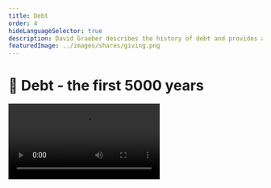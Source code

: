 ```yaml
---
title: Debt
order: 4
hideLanguageSelector: true
description: David Graeber describes the history of debt and provides a more accurate anthropological perspective of the intersection of morality and money.
featuredImage: ../images/shares/giving.png
---
```


# 🕋 Debt - the first 5000 years

<Video src="https://www.youtube-nocookie.com/embed/CZIINXhGDcs" />

This is a long video, but it has been selected nonetheless for two important reasons:

<Process>

It presents a different, and perhaps even more informed, view of the development of money 
than either Szabo or Antonopolous, which is worth taking into account.

Too often, the people disrupting any industry don't understand deeply what it is they're 
disrupting. This is definitely the case with cryptocurrencies and the current financial system. 
It really is well worth your time to stop and become familiar with more history so that you can 
understand why we are where we are, what led us here, and - only then - what solutions might 
actually benefit you and those you care about.

</Process>

We'll provide you with a highly summarized version of the talk below, but recommend that you set 
aside some time and watch it in full.

## How does this fit into Kernel?

We're trying to provide as broad a perspective as possible on money, speech, value and trust: 
the core ideas which lie at the heart of building global, borderless, ownerless and decentralized 
products, services and protocols. 

Most importantly, you can't just hate on debt: you need to understand what it actually is and 
how we got to a world which runs on it and where we sit with a current global debt of $281 
trillion (it has increased $100 trillion since we began Kernel a year ago!).

## Brief

### Debt and morality

> "[The book] grapples with a moral and political problem, which is: 'What is this hold that 
the idea of debt has over people's imaginations; that morality itself comes to be thought of 
as a matter of paying one's debts?'"

Graeber begins with a personal story and describes the "Drop the Debt" Campaign, or "Jubilee 
2000". He was perplexed by most people's seemingly common-sensical notion that everyone absolutely 
should be expected to pay their debts, no matter what. He feels differently, and so began 
researching the history of debt, and discovered some surprising things. In particular:

> "No-one has ever written a history of debt [...] You do find histories of money, which turn 
out to be mostly about coinage, which is interesting given that the vast majority of transactions 
through history have been on credit [...] and you do find histories of credit, but it's not 
exactly the same thing [...] I have found that **most of our basic, common-sense assumptions 
about debt are completely wrong** and that the moral ambivalence typified by the 'but you just 
*have* to pay your debts' conversation has been happening for about 5,000 years."

We move from here into a discussion of Plato's *Republic,* the question "What is justice?" and 
how the book - like most major religions - takes the structure of 'OK, it's not that, maybe 
something else then?'. This is the style of thinking we pointed to in [trust](/learn/module-0/trust/#deeper-down-the-rabbit-hole) - 
you approach the truth only by negation. On this note:

> "Debt, guilt, and sin are actually the same word in Sanskrit - i.e. life itself is a cosmic 
debt we owe to the gods [...] You owe a debt to your parents, so you become a parent; you owe a 
debt to the sages, so you become wise; you owe a debt to humanity, so you become humane. But 
this becomes absurd when we extend it - you're not really paying it back, even though the debt 
is annihilated by such action [...] Once you figure out what [the Vedas] are really saying it's 
that, in fact, you are the cosmos and so there can be no such thing as debt. 

> "The same thing happens in the Bible. In Arameic, the word for debt and sin is also the same 
word. Actually the Lord's Prayer - which we remember translated into terms of private property - 
is 'Forgive us our debts, just as we forgive those whom are indebted to us' [...] **So what is 
sacred isn't actually paying back debts, it's forgiveness of debts**."

Put aside any institutional religious difficulties the above passages may present you with for 
a moment and see this point as it really is.

> "Debt forgiveness is, in fact, a tradition going back to Mesopotamia and the Biblical Jubilee. 
It was considered a divine act [...] Over and over, we find this situation in our civilizational 
stories where people start with the assumption that debt and morality are the same, and then they 
are forced to accept that they aren't and have to cast around for some other basis for a 
universal morality, often encountering great difficulty along the way. It's even more 
complicated, because when you do think of debt as sin, there is a question of *who is the sinner?*"

Graeber references a Japanese Buddhist story to highlight this point. Stories like these are best 
listened to yourself (14:23). The problem it highlights is the moral peril on either side of a 
debt transaction and the ambivalence it reveals in the very nature of human sociality. Most 
interestingly, if we're concerned with the level of human exchange, **then we only have a 
relationship with the other when the exchange is incomplete, i.e. when there is debt**.

The key to maintaining relationships in many older traditions is based on this ambivalence. 
Someone will give you something and the expectation is that you will give them something in 
return, though not something of *exactly the same* value as that would indicate you no longer 
wish to relate with them. A healthy community is one in which everybody is a **little bit** in 
debt to everyone else - it gives us an excuse to see each other!

### Communal credit

> "97% of all transactions in England up until the 17th Century were by credit. This was partly 
because there wasn't a lot of currency floating around, and partly because actual money is 
associated with violence, war and soldiers. Nice people operate on credit and trust."

Of course, keeping a running ledger in your head of all your debts quickly becomes challenging, 
hence every half-year or year they would hold "communal reckonings", cancel the debt they could, 
and pay back the amounts still outstanding after a few loops.

> "That's community! Community means everybody owes everybody else something and everybody 
remembers what they owe and eventually they all settle it and start over again. In this sense, 
debt isn't a terrible thing, but there's still this shadow of *sin* floating over it. Where 
does that come from? 

> More generally: a debt is a promise which you can phrase in exactly quantifiable terms. 
Because you can quantify it, it's impersonal, and therefore transferable. According to some 
theories, this is what money actually is: a transferable promise. One of the great questions is 
how this came about? Why is there a need to quantify promises precisely?"

Adam Smith attempted a detailed description of this in 1776 in *The Wealth of Nations,* which 
has been accepted as the Economics 101 argument everyone now knows (and which you find in 
[Shelling Out](/learn/module-2/shelling-out)). However, it's not true if you take an accurate 
anthropological view of history. This false story starts with barter, which runs into the 
problem of coincidence of wants and the need to settle on one general equivalent and, through a 
virtuous feedback loop, this then becomes the standard and turns into money. 

The only problem with this story is that *we have never found any evidence* for an entirely 
barter-based society. The core issue here is the assumption that neolithic people would've only 
engaged in spot trades, which is not the case if we look at the anthropological evidence. 

In most societies, if someone praises your possession, it's almost impossible not to give it to 
them. Like debt, this phenomenon exerts a strange moral power over many people, even in the 
modern world. Graeber tells a Maori story here also worth listening to yourself (26:21).

In these sorts of communities, there is definitely a quantified ranking system: a cow is roughly 
like a canoe is roughly like a good necklace. People can shirk this in all sorts of ways 
(because favors need not be repaid in a purely material sense), but if you do, you earn a 
reputation as a cheap skate, which is devastating in small communities. However, it is not 
possible to say *exactly* how cheap you are. Graeber then asks:

> "How does this rough credit system - which we *actually observe in places without money* - 
turn into a system with exact proportional equivalence? The answer seems to be: when someone is 
really angry. When people are being nice to each other, there's no need to calculate [...] Very 
often it is the case, even in places where you don't have markets for goods, you do have very 
elaborate fines for personal damages [...] what they call *the barbarian law code* [...] So, in 
legal situations where there is the danger of a feud or outbreak of violence, people do need to 
quantify. This is the first circumstance in which something like money emerges." 

### Currency and violence

> "The association between money and violence is a constant and it helps to explain a lot about 
why debt takes on this incredibly powerful moral hold. If you are in a situation of violent 
inequality, probably the most effective technique ever invented to make it seem not only moral, 
but to make it seem like the victim is to blame, is to **frame it in the language of debt**."

Mafiosi and the heads of conquering armies understand this all too well. Interestingly, taxes 
were only placed on conquered populations: they owe the debt of their lives and the conquerors 
get to be magnanimous benefactors while the victims end up subjugated for long periods. It's 
happened throughout history. However, history also proves that this eventually blows up in the 
victor's faces. This is because debt occurs between two parties who are at least potentially 
equal. Moses Finlay said that there was only one revolutionary program throughout antiquity, 
which was 'Cancel the debts and redistribute the land.'

> "Why does debt motivate people across all ages in this way? **Because it implies that you're 
equal!** This is the inevitable conclusion of claiming that debt is morality. Suddenly the 
language of debt becomes all-pervasive, because you have to use the master's language and I 
think that's what we're dealing with in all these religious and philosophical texts which start 
by saying that debt is morality, but then end up saying, 'well, actually, it's not'. It's also 
why all this moral language becomes financial language, if you think about *redemption* and 
*reckoning* and so on. We're stuck with this language of debt, except that it periodically blows up."

Remember that the story of barter → money → credit is not only wrong, it's backwards. We go back 
to ancient Sumer to discuss not just the clay tokens used to make the documents [Szabo mentioned last week](/learn/module-1/playdough-protocols), 
but the fact that they're recording compounding interest rates. The evidence for this version of 
the story is *scales*, which - despite the available technology - were not accurate enough for 
small, daily amounts: i.e. people were running tabs.

To avoid periodic social upheavals, or after winning wars etc., kings would declare a "clean 
slate" and wipe all (consumer) debt. This becomes systematized in the Biblical jubilee (every 
7 to 49 years, depending on your reading).

> 💡 The first recorded word for freedom in any human language is the Sumerian 'ama-gi' which 
literally means 'return to mother', because that's what happened. **Debt cancellation meant all 
the debt peons got to go home**.

It's bold because it's important.

### Virtual money, coins, and an ancient global system

> "This virtual money system comes first, which is always entertaining because people have this 
tendency to write about virtual money as a new phenomena, as if we're in this brave new world, 
but actually *it's the original form of money*. Coins come later. Barter only tends to show up 
where you have people who are used to using money, but can't get their hands on any [...]

> "Coins are an interesting case, because they appear in different places using different 
physical techniques, though the social situations were the same. In all cases, money in the 
physical sense - currency - is invented to pay soldiers."

Graeber explains the reasons for this and demonstrates how cash markets - where they do emerge - 
tend to be in the regions where armies are parked. Governments quickly adopt this (another 
aspect of this story more convincing than barter, which cannot account for why governments 
demanded taxes in physical currency), because - in essence - it allows them to employ the entire 
population to get armies the things they need to survive and fight.

> "Money and taxes have been used through the centuries as ways of creating markets. Which is 
interesting because we have this assumption that markets and governments are opposed principles 
and that political choice is largely about which one we are going to slant to: free markets or 
governments [...] Historically, in fact, markets tend to be created *by* governments as a 
side-effect of military operations.

> "Coinage is invented around 600 BC in what Karl Jaspers called 'the axial age'. He pointed 
out that most major schools of philosophy and world religions developed in the exact same time 
and places where we invented coinage [...] World religions arise largely as **peace movements** 
against these empires that are using coins to fund armies."

We're back to complementary opposites: in exactly the same place where we see the development of 
impersonal markets based on physical currency, we see the development of religions which 
emphasize the lack of importance in material goods. Gradually though, the empires dissolve, try 
to adopt religion - which doesn't really work - and we get the Middle Ages where all the gold is 
put into churches and monasteries, most people go back to local trust, and religions take over 
the regulation of elaborate credit systems.

> "For example, most transactions in the market in Basra from 800 or 900 were done by cheque. 
This gives an interesting perspective on global markets; which are also nothing new. *Cheque* is, 
in fact, an Arabic word [and] *cash* is a Tamil word for Chinese money. How did that happen? 
[...] Again, it's not true that we reverted to barter in the Middle Ages [...] We used Roman 
money until Charlemagne, who never actually got around to making pounds though people still 
used them to measure. They actually called it **imaginary money:** an ideal system which spanned 
Europe with which you could trade on the basis of money that didn't exist. We even had a 
phenomena called 'crying up' or 'crying down' the currency, by which the king dictated value."

He then discusses paper money in China and the move toward public currency, versus privatization 
in the Islamic world. It was Islam which led to the first real free market ideology.

### It's not about competition

> "Adam Smith got most of his ideas and best lines from medieval Islam - like the pin factory, 
which actually comes from Al-Ghazzali in 1100 who spoke of a needle factory. It was made 
possible by *shariah* - civil law which bans usury and operates outside the purview of the state. 
As a result, we got the first true free markets. You could write a cheque in Mali and cash it in 
Indonesia and we get, for the first time, the idea that markets can run by themselves. **But**, 
since they have a *real* free market, which isn't enforced by the state, they don't assume it's 
about competition. **The assumption is that it's all an extension of mutual aid**."

The world worked like this, except for Western Europe which was a barbarian backwater, until 
1492 when a lot of new gold flowed in from the Americas; slavery came back, large empires came 
back and - to cut a long story short - that's the period which is ending now. 1971 and Bretton 
Woods is taken by most to be the key point of transition. We get credit cards and cashless 
transactions taking over in a generation, far more focus on financial capital, "credit is gonna 
save the world and micro-credit will save the third world", 401k's and mortgages and everything 
else which blew up in 2008. The question is, again, *why*?

> "The reason is because we're doing things backward. If we look at this from a broad, historical 
perspective, what we learn is that whenever you have a system of virtual money - in which money 
is not a thing, but a promise - you have to set up some mechanism to protect debtors. You could 
have periodic debt cancellation, or anti-usury laws and profit-sharing. Usually it's some kind 
of giant cosmological system beyond the purview of any state or king. We do set up giant, 
overarching institutions like this today, but we do so in the form of the IMF, which protects 
creditors against debtors. All these backward institutions produce the idea that nobody should 
ever default, which is absurd."

In such a system, the distinction between actual slavery, and being so in debt that you sell 
yourself or your time every day is just a legalistic one. However, we're talking about 500 year 
cycles here, people are beginning to wake up, and we still have time to get it right.

> "If democracy is to mean anything, it ought to mean that everybody gets to weigh in on what 
sort of promises are made, what sort of promises are kept, and - when circumstances change - 
what sort of promises are renegotiated. That's the political moment that we're in right now."

### Questions

The Q&A begins at 59:40. The first question has to do with what sort of risk-free rate of return 
on investment Graeber would impose in his perfect society, considering things like natural 
spoilage. That is, does money necessarily have to grow?

> "Our entire perspective on what money should do goes back to arguments in the Middle Ages. 
Since usury was illegal, they came up with interest, which was really a late fee. You were not 
renting money, which is evil, but charging people for failure to return it on the basis that you 
could've earned ~5% by investing it had they returned it [...] But, I actually do think a jubilee 
would be reasonable. I end the book by throwing that out [...] because the very idea would allow 
us to reconceptualize what we're doing and realise that **money isn't what we thought it was**."

The Boston Consulting Group actually modeled the idea of a jubilee and concluded that it would 
cause significant economic disruption, but rather less than if we didn't do it.

> "I think we should start thinking about radically different forms of money entirely. 
Interest-free systems would be possible. The reason Islamic Banking doesn't work is because not 
everybody's doing it."

Is there any precedent for the sheer amount of debt across the globe today?

> "Probably not, though there have been many speculative bubbles. The real mystery is *who is 
it all owed to?* Everyone seems to be in debt, which is puzzling, in a way." 

Graeber references the Midnight Notes Collective and their notion of the 2 phases of capitalism 
after WWII. Since the 70's there has been a crisis of inclusion in the social benefits and 
welfare handed out in phase 1 and "the deal" is clearly off. Hence, we decouple wages and 
productivity, and give everyone political rights (which don't imply economic benefits anymore), 
but you can have *credit*. Again, everyone wants in on this deal, and the system inevitably implodes.

Next question: if we protect the debtors, why pay back debt at all?

> "If the government had paid back mortgages, that would also have bailed out the banks, but 
they chose not to and gave the money directly to the banks. This a pattern we see throughout 
world history: **debt means something totally different depending on who it is between**. 
Between equals, debt is just a broad moral feeling that you should come through. Between the 
big players, it's the same story. However, what seems to be treated as 'sacred' is not debt 
between equals, but debts between the people on top and the people on the bottom. All of a 
sudden it takes on a different color [...] **The philosophy of debt as something which cannot 
be forgiven only ever crops up in situations of structural coercion and extreme inequality.**"

How much of our sense of debt is biological, how much of it is from society and how much of it 
is regulatory? The answer is a bit tangential, but importantly, Graeber says:

> "When you try to justify things in terms of the 'big picture', that's when you fall back on 
the language of debt and reciprocity. People tend to use this language to justify social 
relationships which operate according to completely different principles."

Using massive foreclosures in SF as an example, what would it look like to build a movement for 
a jubilee?

> "The vast majority of social movements throughout history have been about debt [...] The 
problem with organizing debtors politically is that debt is very alienating. Most people with 
student loan debt or mortgage debt don't actually know many others in the same situation and 
there is no forum to compare notes and come up with common strategies."